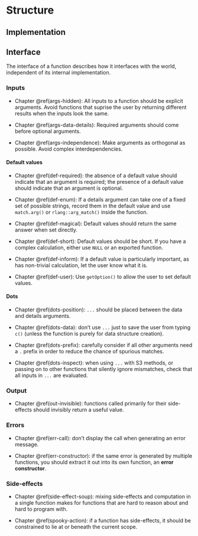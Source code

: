 # Structure

## Implementation

## Interface

The interface of a function describes how it interfaces with the world, independent of its internal implementation.

### Inputs

-   Chapter \@ref(args-hidden): All inputs to a function should be explicit arguments.
    Avoid functions that suprise the user by returning different results when the inputs look the same.

-   Chapter \@ref(args-data-details): Required arguments should come before optional arguments.

-   Chapter \@ref(args-independence): Make arguments as orthogonal as possible.
    Avoid complex interdependencies.

#### Default values

-   Chapter \@ref(def-required): the absence of a default value should indicate that an argument is required; the presence of a default value should indicate that an argument is optional.

-   Chapter \@ref(def-enum): If a details argument can take one of a fixed set of possible strings, record them in the default value and use `match.arg()` or `rlang::arg_match()` inside the function.

-   Chapter \@ref(def-magical): Default values should return the same answer when set directly.

-   Chapter \@ref(def-short): Default values should be short.
    If you have a complex calculation, either use `NULL` or an exported function.

-   Chapter \@ref(def-inform): If a default value is particularly important, as has non-trivial calculation, let the user know what it is.

-   Chapter \@ref(def-user): Use `getOption()` to allow the user to set default values.

#### Dots

-   Chapter \@ref(dots-position): `...` should be placed between the data and details arguments.

-   Chapter \@ref(dots-data): don't use `...` just to save the user from typing `c()` (unless the function is purely for data structure creation).

-   Chapter \@ref(dots-prefix): carefully consider if all other arguments need a `.` prefix in order to reduce the chance of spurious matches.

-   Chapter \@ref(dots-inspect): when using `...` with S3 methods, or passing on to other functions that silently ignore mismatches, check that all inputs in `...` are evaluated.

### Output

-   Chapter \@ref(out-invisible): functions called primarily for their side-effects should invisibly return a useful value.

### Errors

-   Chapter \@ref(err-call): don't display the call when generating an error message.

-   Chapter \@ref(err-constructor): if the same error is generated by multiple functions, you should extract it out into its own function, an **error constructor**.

### Side-effects

-   Chapter \@ref(side-effect-soup): mixing side-effects and computation in a single function makes for functions that are hard to reason about and hard to program with.

-   Chapter \@ref(spooky-action): if a function has side-effects, it should be constrained to lie at or beneath the current scope.
